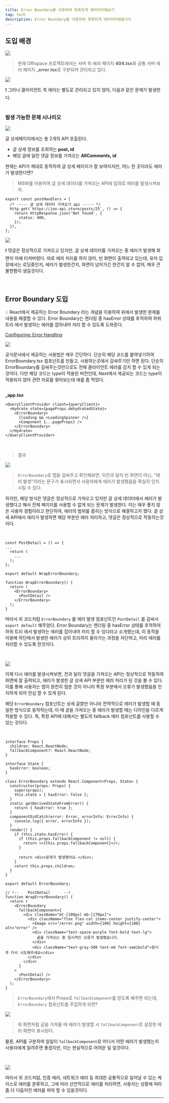 ```yaml
---
title: Error Boundary를 이용하여 똑똑하게 에러처리해보기
tag: tech
description: Error Boundary를 이용하여 똑똑하게 에러처리해봅시다
---
```


## 도입 배경

![](/images/tech/introduction-errorboundary/1.png)

> 현재 Offispace 프로젝트에서는 서버 측 에러 페이지 **404.tsx**와 공통 서버 에러 페이지 **\_error.tsx**로 구분되어 관리되고 있다.

![](/images/tech/introduction-errorboundary/2.png)

<div className="bg-my-gray py-1 px-5 text-base font-medium rounded-xl dark:text-white dark:bg-gray-800">
  ❗ 그러나 클라이언트 측 에러는 별도로 관리되고 있지 않아, 다음과 같은 문제가 발생한다.
</div>
<br />

### 발생 가능한 문제 시나리오

![](/images/tech/introduction-errorboundary/3.png)

글 상세페이지에서는 총 2개의 API 호출된다.

- 글 상세 정보를 조회하는 **post, id**
- 해당 글에 달린 댓글 정보를 가져오는 **AllComments, id**

현재는 API가 제대로 동작하여 글 상세 페이지가 잘 보여지지만, 어느 한 곳이라도 에러가 발생한다면?

> MSW를 이용하여 글 상세 데이터를 가져오는 API에 임의로 에러를 발생시켜보자.

```tsx
export const postHandlers = [
  /* ----- 글 상세 데이터 가져오기 api ----- */
  http.get(`https://joo-api.store/posts/25`, () => {
    return HttpResponse.json('Not found', {
      status: 400,
    });
  }),
];
```

![](/images/tech/introduction-errorboundary/4.png)

<div className="bg-my-gray py-1 px-5 text-base font-medium rounded-xl dark:text-white dark:bg-gray-800">
  ❗ 댓글은 정상적으로 가져오고 있지만, 글 상세 데이터를 가져오는 중 에러가 발생해 화면이 아예
  터져버렸다. 따로 에러 처리를 하지 않아, 빈 화면이 출력되고 있는데, 유저 입장에서는 로딩중인지,
  에러가 발생한건지, 화면이 넘어가긴 한건지 알 수 없어, 매우 큰 불편함이 생길것이다.
</div>
<br />

<br />

## Error Boundary 도입

<div className="bg-my-gray py-1 px-5 text-base font-medium rounded-xl dark:text-white dark:bg-gray-800">
  💡 React에서 제공하는 Error Boundary 라는 개념을 이용하여 위에서 발생한 문제를 내용을 해결할 수
  있다. Error Boundary는 렌더링 중 hasError 상태를 추적하여 하위 트리 에서 발생하는 에러를 잡아내어
  처리 할 수 있도록 도와준다.
</div>

[Configuring: Error Handling](https://nextjs.org/docs/pages/building-your-application/configuring/error-handling)

![](/images/tech/introduction-errorboundary/5.png)

공식문서에서 제공하는 사용법은 매우 간단하다. 단순히 해당 코드를 붙여넣기하여 ErrorBoundary.tsx 컴포넌트를 만들고, 사용하는곳에서 감싸주기만 하면 된다. 단순히 ErrorBoundary를 감싸주는것만으로도 전체 클라이언트 에러를 감지 할 수 있게 되는것이다. 다만 해당 코드는 type이 적용된 버전인데, Next에서 제공되는 코드는 type이 적용되지 않아 관련 자료를 찾아보는데 애를 좀 먹었다.<br /><br />

**\_app.tsx**

```tsx
<QueryClientProvider client={queryClient}>
  <Hydrate state={pageProps.dehydratedState}>
    <ErrorBoundary>
      {loading && <LoadingSpinner />}
      <Component {...pageProps} />
    </ErrorBoundary>
  </Hydrate>
</QueryClientProvider>
```

<br />

> 결과

![](/images/tech/introduction-errorboundary/6.png)

> `ErrorBoundary`로 앱을 감싸주고 확인해보면, 이전과 달리 빈 화면이 아닌, "에러 발생"이라는 문구가 표시되면서 사용자에게 에러가 발생했음을 확실히 인지 시킬 수 있다.

하지만, 해당 방식은 댓글은 정상적으로 가져오고 있지만 글 상세 데이터에서 에러가 발생했다고 해서 전체 페이지를 사용할 수 없게 되는 문제가 발생한다. 이는 매우 좋지 않은 사용자 경험이라고 판단하여, 에러의 범위를 좁히는 방식으로 해결하고자 했다. 글 상세 API에서 에러가 발생하면 해당 부분만 에러 처리하고, 댓글은 정상적으로 작동하는것이다.

<br />

```tsx
const PostDetail = () => {
...
  return (
    ...
  );
};

export default WrapErrorBoundary;

function WrapErrorBoundary() {
  return (
    <ErrorBoundary>
      <PostDetail />
    </ErrorBoundary>
  );
}
```

따라서 위 코드처럼 `ErrorBoundary` 를 에러 발생 컴포넌트인 `PostDetail` 를 감싸서 `export default` 해주었다. Error Boundary는 렌더링 중 hasError 상태를 추적하여 하위 트리 에서 발생하는 에러를 잡아내어 처리 할 수 있다라고 소개했는데, 이 동작을 이용해 하단에서 발생한 에러가 상위 트리까지 올라가는 과정을 차단하고, 미리 에러를 처리할 수 있도록 한것이다.

<br />

![](/images/tech/introduction-errorboundary/7.png)

이제 다시 에러를 발생시켜보면, 전과 달리 댓글을 가져오는 API는 정상적으로 작동하여 화면에 잘 출력되고, 에러가 발생한 글 상세 API 부분만 에러 처리가 된 것을 볼 수 있다. 이를 통해 사용자는 앱이 완전히 멈춘 것이 아니라 특정 부분에서 오류가 발생했음을 인지하게 되어 안심 할 수 있게 된다.

해당 `ErrorBoundary` 컴포넌트는 상세 글뿐만 아니라 전역적으로 에러가 발생할 때 동일한 방식으로 동작하는데, 이 때 글을 가져오는 중 에러가 발생할 때는 디자인을 다르게 적용할 수 있다. 즉, 특정 API에 대해서는 별도의 fallback 에러 컴포넌트를 사용할 수 있는 것이다.

<br />

```tsx
interface Props {
  children: React.ReactNode;
  fallbackComponent?: React.ReactNode;
}

interface State {
  hasError: boolean;
}

class ErrorBoundary extends React.Component<Props, State> {
  constructor(props: Props) {
    super(props);
    this.state = { hasError: false };
  }
  static getDerivedStateFromError() {
    return { hasError: true };
  }
  componentDidCatch(error: Error, errorInfo: ErrorInfo) {
    console.log({ error, errorInfo });
  }
  render() {
    if (this.state.hasError) {
      if (this.props.fallbackComponent != null) {
        return <>{this.props.fallbackComponent}</>;
      }

      return <div>문제가 발생했어요.</div>;
    }
    return this.props.children;
  }
}

export default ErrorBoundary;

// !--    PostDetail      --!
function WrapErrorBoundary() {
  return (
    <ErrorBoundary
      fallbackComponent={
        <div className="mt-[100px] mb-[170px]">
          <div className="flex flex-col items-center justify-center">
            <Image src="/error.png" width={100} height={100} alt="error" />
            <div className="text-space-purple font-bold text-lg">
              글을 가져오는 중 일시적인 오류가 발생했습니다.
            </div>
            <div className="text-gray-500 text-md font-semibold">잠시 후 다시 시도해주세요</div>
          </div>
        </div>
      }
    >
      <PostDetail />
    </ErrorBoundary>
  );
}
```

> `ErrorBoundary`에서 Props로 `fallbackComponent`를 받도록 해주면 되는데, `ErrorBoundary` 컴포넌트를 주입하게 되면?

![](/images/tech/introduction-errorboundary/8.png)

> 위 화면처럼 글을 가져올 때 에러가 발생할 시 `fallbackComponent`로 설정한 에러 화면이 표시된다.

물론, API를 구분하여 일일이 `fallbackComponent`로 어디서 어떤 에러가 발생했는지 사용자에게 알려주면 좋겠지만, 이는 현실적으로 어려운 일 일것이다.

<br />

![](/images/tech/introduction-errorboundary/9.png)

따라서 위 코드처럼, 인증 에러, 네트워크 에러 등 최대한 공통적으로 일어날 수 있는 케이스로 에러를 분류하고, 그에 따라 선언적으로 에러를 처리하면, 사용자는 상황에 따라 좀 더 다듬어진 에러를 파악 할 수 있을것이다.

---
